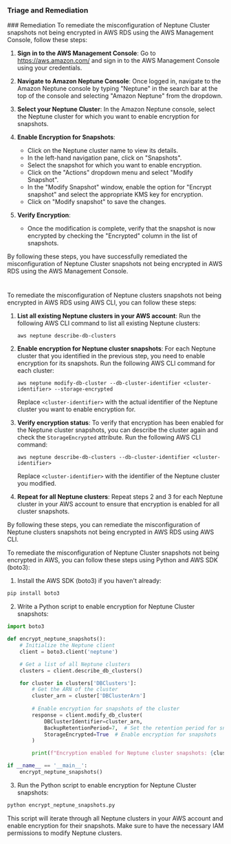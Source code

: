 
### Triage and Remediation
<Tabs>
<Tab title='Remediation'>
### Remediation

<AccordionGroup>
<Accordion title='Using Console' defaultOpen='true'>
To remediate the misconfiguration of Neptune Cluster snapshots not being encrypted in AWS RDS using the AWS Management Console, follow these steps:

1. **Sign in to the AWS Management Console**: Go to https://aws.amazon.com/ and sign in to the AWS Management Console using your credentials.

2. **Navigate to Amazon Neptune Console**: Once logged in, navigate to the Amazon Neptune console by typing "Neptune" in the search bar at the top of the console and selecting "Amazon Neptune" from the dropdown.

3. **Select your Neptune Cluster**: In the Amazon Neptune console, select the Neptune cluster for which you want to enable encryption for snapshots.

4. **Enable Encryption for Snapshots**:
   - Click on the Neptune cluster name to view its details.
   - In the left-hand navigation pane, click on "Snapshots".
   - Select the snapshot for which you want to enable encryption.
   - Click on the "Actions" dropdown menu and select "Modify Snapshot".
   - In the "Modify Snapshot" window, enable the option for "Encrypt snapshot" and select the appropriate KMS key for encryption.
   - Click on "Modify snapshot" to save the changes.

5. **Verify Encryption**:
   - Once the modification is complete, verify that the snapshot is now encrypted by checking the "Encrypted" column in the list of snapshots.

By following these steps, you have successfully remediated the misconfiguration of Neptune Cluster snapshots not being encrypted in AWS RDS using the AWS Management Console.

#
</Accordion>

<Accordion title='Using CLI'>
To remediate the misconfiguration of Neptune clusters snapshots not being encrypted in AWS RDS using AWS CLI, you can follow these steps:

1. **List all existing Neptune clusters in your AWS account**:
   Run the following AWS CLI command to list all existing Neptune clusters:
   ```
   aws neptune describe-db-clusters
   ```

2. **Enable encryption for Neptune cluster snapshots**:
   For each Neptune cluster that you identified in the previous step, you need to enable encryption for its snapshots. Run the following AWS CLI command for each cluster:
   ```
   aws neptune modify-db-cluster --db-cluster-identifier <cluster-identifier> --storage-encrypted
   ```

   Replace `<cluster-identifier>` with the actual identifier of the Neptune cluster you want to enable encryption for.

3. **Verify encryption status**:
   To verify that encryption has been enabled for the Neptune cluster snapshots, you can describe the cluster again and check the `StorageEncrypted` attribute. Run the following AWS CLI command:
   ```
   aws neptune describe-db-clusters --db-cluster-identifier <cluster-identifier>
   ```

   Replace `<cluster-identifier>` with the identifier of the Neptune cluster you modified.

4. **Repeat for all Neptune clusters**:
   Repeat steps 2 and 3 for each Neptune cluster in your AWS account to ensure that encryption is enabled for all cluster snapshots.

By following these steps, you can remediate the misconfiguration of Neptune clusters snapshots not being encrypted in AWS RDS using AWS CLI.
</Accordion>

<Accordion title='Using Python'>
To remediate the misconfiguration of Neptune Cluster snapshots not being encrypted in AWS, you can follow these steps using Python and AWS SDK (boto3):

1. Install the AWS SDK (boto3) if you haven't already:
```bash
pip install boto3
```

2. Write a Python script to enable encryption for Neptune Cluster snapshots:
```python
import boto3

def encrypt_neptune_snapshots():
    # Initialize the Neptune client
    client = boto3.client('neptune')

    # Get a list of all Neptune clusters
    clusters = client.describe_db_clusters()

    for cluster in clusters['DBClusters']:
        # Get the ARN of the cluster
        cluster_arn = cluster['DBClusterArn']
        
        # Enable encryption for snapshots of the cluster
        response = client.modify_db_cluster(
            DBClusterIdentifier=cluster_arn,
            BackupRetentionPeriod=7,  # Set the retention period for snapshots
            StorageEncrypted=True  # Enable encryption for snapshots
        )

        print(f"Encryption enabled for Neptune cluster snapshots: {cluster_arn}")

if __name__ == '__main__':
    encrypt_neptune_snapshots()
```

3. Run the Python script to enable encryption for Neptune Cluster snapshots:
```bash
python encrypt_neptune_snapshots.py
```

This script will iterate through all Neptune clusters in your AWS account and enable encryption for their snapshots. Make sure to have the necessary IAM permissions to modify Neptune clusters.
</Accordion>

</AccordionGroup>
</Tab>
</Tabs>
